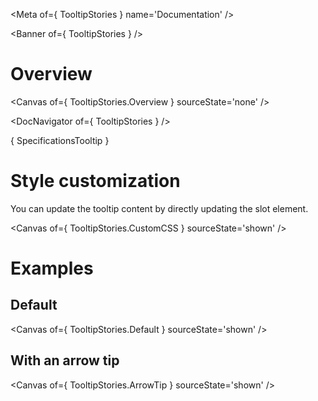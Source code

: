 
<Meta of={ TooltipStories } name='Documentation' />

<Banner of={ TooltipStories } />

# Overview

<Canvas of={ TooltipStories.Overview } sourceState='none' />

<DocNavigator of={ TooltipStories } />

<Markdown> { SpecificationsTooltip } </Markdown>

# Style customization

You can update the tooltip content by directly updating the slot element.

<Canvas of={ TooltipStories.CustomCSS } sourceState='shown' />

# Examples
## Default

<Canvas of={ TooltipStories.Default } sourceState='shown' />

## With an arrow tip

<Canvas of={ TooltipStories.ArrowTip } sourceState='shown' />
